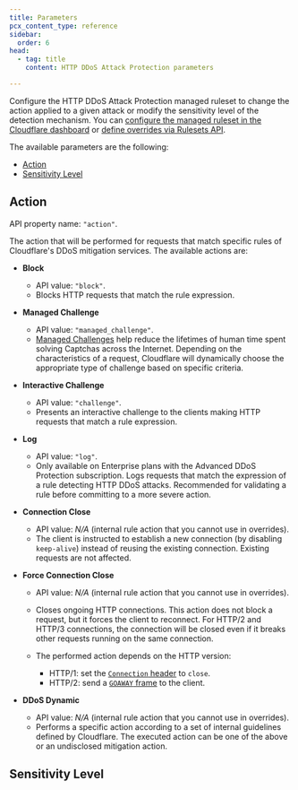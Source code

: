 ```yaml
---
title: Parameters
pcx_content_type: reference
sidebar:
  order: 6
head:
  - tag: title
    content: HTTP DDoS Attack Protection parameters

---
```



Configure the HTTP DDoS Attack Protection managed ruleset to change the action applied to a given attack or modify the sensitivity level of the detection mechanism. You can [configure the managed ruleset in the Cloudflare dashboard](/ddos-protection/managed-rulesets/http/configure-dashboard/) or [define overrides via Rulesets API](/ddos-protection/managed-rulesets/http/configure-api/).

The available parameters are the following:

* [Action](#action)
* [Sensitivity Level](#sensitivity-level)

## Action

API property name: `"action"`.

The action that will be performed for requests that match specific rules of Cloudflare's DDoS mitigation services. The available actions are:



* **Block**

  * API value: `"block"`.
  * Blocks HTTP requests that match the rule expression.

* **Managed Challenge**

  * API value: `"managed_challenge"`.
  * [Managed Challenges](/waf/reference/cloudflare-challenges/#managed-challenge-recommended) help reduce the lifetimes of human time spent solving Captchas across the Internet. Depending on the characteristics of a request, Cloudflare will dynamically choose the appropriate type of challenge based on specific criteria.

* **Interactive Challenge**

  * API value: `"challenge"`.
  * Presents an interactive challenge to the clients making HTTP requests that match a rule expression.

* **Log**

  * API value: `"log"`.
  * Only available on Enterprise plans with the Advanced DDoS Protection subscription. Logs requests that match the expression of a rule detecting HTTP DDoS attacks. Recommended for validating a rule before committing to a more severe action.

* **Connection Close**

  * API value: *N/A* (internal rule action that you cannot use in overrides).
  * The client is instructed to establish a new connection (by disabling `keep-alive`) instead of reusing the existing connection. Existing requests are not affected.

* **Force Connection Close**

  * API value: *N/A* (internal rule action that you cannot use in overrides).
  * Closes ongoing HTTP connections. This action does not block a request, but it forces the client to reconnect. For HTTP/2 and HTTP/3 connections, the connection will be closed even if it breaks other requests running on the same connection.
  * The performed action depends on the HTTP version:

    * HTTP/1: set the [`Connection` header](https://developer.mozilla.org/en-US/docs/Web/HTTP/Headers/Connection#directives) to `close`.
    * HTTP/2: send a [`GOAWAY` frame](https://datatracker.ietf.org/doc/html/rfc7540#section-6.8) to the client.

* **DDoS Dynamic**
  * API value: *N/A* (internal rule action that you cannot use in overrides).
  * Performs a specific action according to a set of internal guidelines defined by Cloudflare. The executed action can be one of the above or an undisclosed mitigation action.



## Sensitivity Level

<Render file="managed-rulesets/sensitivity-level-reference" />
